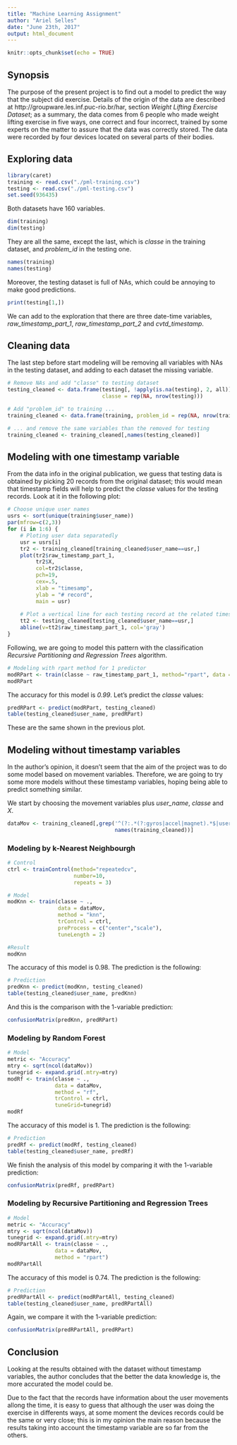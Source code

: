 ```yaml
---
title: "Machine Learning Assignment"
author: "Ariel Selles"
date: "June 23th, 2017"
output: html_document
---
```


```r
knitr::opts_chunk$set(echo = TRUE)
```

## Synopsis

The purpose of the present project is to find out a model to predict the way that the subject did exercise. Details of the origin of the data are described at http://groupware.les.inf.puc-rio.br/har, section *Weight Lifting Exercise Dataset*; as a summary, the data comes from 6 people who made weight lifting exercise in five ways, one correct and four incorrect, trained by some experts on the matter to assure that the data was correctly stored. The data were recorded by four devices located on several parts of their bodies.

## Exploring data

```r
library(caret)
training <- read.csv("./pml-training.csv")
testing <- read.csv("./pml-testing.csv")
set.seed(936435)
```

Both datasets have 160 variables.

```r
dim(training)
dim(testing)
```

They are all the same, except the last, which is *classe* in the training dataset, and *problem_id* in the testing one.

```r
names(training)
names(testing)
```

Moreover, the testing dataset is full of NAs, which could be annoying to make good predictions.

```r
print(testing[1,])
```

We can add to the exploration that there are three date-time variables, *raw_timestamp_part_1*, *raw_timestamp_part_2* and *cvtd_timestamp*.

## Cleaning data

The last step before start modeling will be removing all variables with NAs in the testing dataset, and adding to each dataset the missing variable.

```r
# Remove NAs and add "classe" to testing dataset
testing_cleaned <- data.frame(testing[, !apply(is.na(testing), 2, all)],
                              classe = rep(NA, nrow(testing)))

# Add "problem_id" to training ...
training_cleaned <- data.frame(training, problem_id = rep(NA, nrow(training)))

# ... and remove the same variables than the removed for testing
training_cleaned <- training_cleaned[,names(testing_cleaned)]
```

## Modeling with one timestamp variable

From the data info in the original publication, we guess that testing data is obtained by picking 20 records from the original dataset; this would mean that timestamp fields will help to  predict the *classe* values for the testing records. Look at it in the following plot:  

```r
# Choose unique user names
usrs <- sort(unique(training$user_name))
par(mfrow=c(2,3))
for (i in 1:6) {
    # Ploting user data separatedly
    usr = usrs[i]
    tr2 <- training_cleaned[training_cleaned$user_name==usr,]
    plot(tr2$raw_timestamp_part_1, 
         tr2$X, 
         col=tr2$classe, 
         pch=19,
         cex=.5,
         xlab = "timesamp", 
         ylab = "# record", 
         main = usr)
    
    # Plot a vertical line for each testing record at the related timestamp
    tt2 <- testing_cleaned[testing_cleaned$user_name==usr,]
    abline(v=tt2$raw_timestamp_part_1, col='gray')
}
```

Following, we are going to model this pattern with the classification *Recursive Partitioning and Regression Trees* algorithm.

```r
# Modeling with rpart method for 1 predictor
modRPart <- train(classe ~ raw_timestamp_part_1, method="rpart", data = training_cleaned)
modRPart
```

The accuracy for this model is *0.99*. Let's predict the *classe* values:

```r
predRPart <- predict(modRPart, testing_cleaned)
table(testing_cleaned$user_name, predRPart)
```

These are the same shown in the previous plot.

## Modeling without timestamp variables

In the author's opinion, it doesn't seem that the aim of the project was to do some model based on movement variables. Therefore, we are going to try some more models without these timestamp variables, hoping being able to predict something similar.

We start by choosing the movement variables plus *user_name*, *classe* and *X*.

```r
dataMov <- training_cleaned[,grep('^(?:.*(?:gyros|accel|magnet).*$|user_name|classe|X)$', 
                                  names(training_cleaned))]
```

### Modeling by k-Nearest Neighbourgh

```r
# Control
ctrl <- trainControl(method="repeatedcv", 
                     number=10,
                     repeats = 3)

# Model
modKnn <- train(classe ~ ., 
                data = dataMov, 
                method = "knn", 
                trControl = ctrl, 
                preProcess = c("center","scale"), 
                tuneLength = 2)

#Result
modKnn
```

The accuracy of this model is 0.98. The prediction is the following:

```r
# Prediction
predKnn <- predict(modKnn, testing_cleaned)
table(testing_cleaned$user_name, predKnn)
```

And this is the comparison with the 1-variable prediction:

```r
confusionMatrix(predKnn, predRPart)
```

### Modeling by Random Forest

```r
# Model
metric <- "Accuracy"
mtry <- sqrt(ncol(dataMov))
tunegrid <- expand.grid(.mtry=mtry)
modRf <- train(classe ~ ., 
               data = dataMov, 
               method = "rf", 
               trControl = ctrl, 
               tuneGrid=tunegrid)
modRf
```

The accuracy of this model is 1. The prediction is the following:

```r
# Prediction
predRf <- predict(modRf, testing_cleaned)
table(testing_cleaned$user_name, predRf)
```

We finish the analysis of this model by comparing it with the 1-variable prediction:

```r
confusionMatrix(predRf, predRPart)
```

### Modeling by Recursive Partitioning and Regression Trees

```r
# Model
metric <- "Accuracy"
mtry <- sqrt(ncol(dataMov))
tunegrid <- expand.grid(.mtry=mtry)
modRPartAll <- train(classe ~ ., 
               data = dataMov, 
               method = "rpart")
modRPartAll
```

The accuracy of this model is 0.74. The prediction is the following:

```r
# Prediction
predRPartAll <- predict(modRPartAll, testing_cleaned)
table(testing_cleaned$user_name, predRPartAll)
```

Again, we compare it with the 1-variable prediction:

```r
confusionMatrix(predRPartAll, predRPart)
```

## Conclusion

Looking at the results obtained with the dataset without timestamp variables, the author concludes that the better the data knowledge is, the more accurated the model could be.

Due to the fact that the records have information about the user movements allong the time, it is easy to guess that although the user was doing the exercise in differents ways, at some moment the devices records could be the same or very close; this is in my opinion the main reason because the results taking into account the timestamp variable are so far from the others.